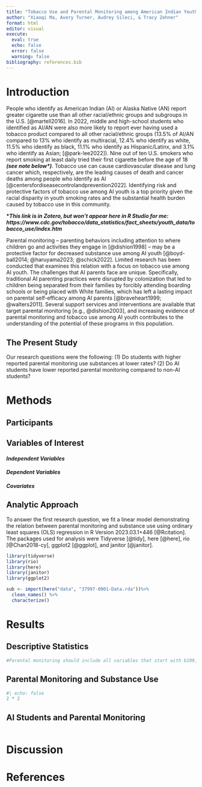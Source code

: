 ```yaml
---
title: "Tobacco Use and Parental Monitoring among American Indian Youth"
author: "Xiaoqi Ma, Avery Turner, Audrey Sileci, & Tracy Zehner"
format: html
editor: visual
execute: 
  eval: true
  echo: false
  error: false
  warning: false
bibliography: references.bib
---
```


# Introduction

People who identify as American Indian (AI) or Alaska Native (AN) report greater cigarette use than all other racial/ethnic groups and subgroups in the U.S. [@martell2016]. In 2022, middle and high-school students who identified as AI/AN were also more likely to report ever having used a tobacco product compared to all other racial/ethnic groups (13.5% of AI/AN compared to 13% who identify as multiracial, 12.4% who identify as white, 11.5% who identify as black, 11.1% who identify as Hispanic/Latinx, and 3.1% who identify as Asian; [@park-lee2022]). Nine out of ten U.S. smokers who report smoking at least daily tried their first cigarette before the age of 18 ***(see note below\*)***. Tobacco use can cause cardiovascular disease and lung cancer which, respectively, are the leading causes of death and cancer deaths among people who identify as AI [@centersfordiseasecontrolandprevention2022]. Identifying risk and protective factors of tobacco use among AI youth is a top priority given the racial disparity in youth smoking rates and the substantial health burden caused by tobacco use in this community.

**\**This link is in Zotero, but won't appear here in R Studio for me: https://www.cdc.gov/tobacco/data_statistics/fact_sheets/youth_data/tobacco_use/index.htm***

Parental monitoring -- parenting behaviors including attention to where children go and activities they engage in [@dishion1998] -- may be a protective factor for decreased substance use among AI youth [@boyd-ball2014; @haruyama2023; @schick2022]. Limited research has been conducted that examines this relation with a focus on tobacco use among AI youth. The challenges that AI parents face are unique. Specifically, traditional AI parenting practices were disrupted by colonization that led to children being separated from their families by forcibly attending boarding schools or being placed with White families, which has left a lasting impact on parental self-efficacy among AI parents [@braveheart1999; @walters2011]. Several support services and interventions are available that target parental monitoring [e.g., @dishion2003], and increasing evidence of parental monitoring and tobacco use among AI youth contributes to the understanding of the potential of these programs in this population.

## The Present Study

Our research questions were the following: (1) Do students with higher reported parental monitoring use substances at lower rates? (2) Do AI students have lower reported parental monitoring compared to non-AI students?

# Methods

## Participants

## Variables of Interest

#### *Independent Variables*

#### *Dependent Variables*

#### *Covariates*

## Analytic Approach

To answer the first research question, we fit a linear model demonstrating the relation between parental monitoring and substance use using ordinary least squares (OLS) regression in R Version 2023.03.1+446 [@Rcitation]. The packages used for analysis were Tidyverse [@tidy], here [@here], rio [@Chan2018-cy], ggplot2 [@ggplot], and janitor [@janitor].

```r

library(tidyverse)
library(rio)
library(here)
library(janitor)
library(ggplot2)

sub <- import(here("data", "37997-0001-Data.rda"))%>%
  clean_names() %>% 
  characterize()
```

# Results

## Descriptive Statistics

```r

#Parental monitoring should include all variables that start with b109, including b109_1, b109_2, b109_3, b109_4, b109_5, b109_6, b109_7, b109_8, b109_9
```

## Parental Monitoring and Substance Use

```r
#| echo: false
2 * 2
```

## AI Students and Parental Monitoring

```r

```

# Discussion

# References
